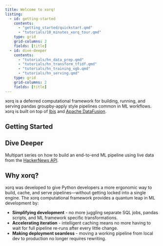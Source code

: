 ```yaml
---
title: Welcome to xorq!
listing:
  - id: getting-started
    contents: 
      - "getting_started/quickstart.qmd"
      - "tutorials/10_minutes_xorq_tour.qmd"
    type: grid
    grid-columns: 2
    fields: [title]
  - id: dive-deeper   
    contents: 
      - "tutorials/hn_data_prep.qmd"
      - "tutorials/hn_transform_tfidf.qmd"
      - "tutorials/hn_training_xgb.qmd"
      - "tutorials/hn_serving.qmd"
    type: grid
    grid-columns: 2
    fields: [title]
---
```


xorq is a deferred computational framework for building, running, and serving
pandas groupby-apply style pipelines common in ML workflows. xorq is built on
top of [Ibis](https://ibis-project.org/) and
[Apache DataFusion](https://datafusion.apache.org/).

## Getting Started

:::{#getting-started}
:::

## Dive Deeper

Multipart series on how to build an end-to-end ML pipeline using live data from the [HackerNews API](https://github.com/HackerNews/API).

:::{#dive-deeper}
:::

## Why xorq?

xorq was developed to give Python developers a more ergonomic way to build,
cache, and serve pipelines—without getting locked into a single engine. The
xorq computational framework provides a quantum leap in ML development by:

- **Simplifying development** - no more juggling separate SQL jobs, pandas
  scripts, and ML framework specific transformations.
- **Accelerating iteration** - intelligent caching means no more having to wait
  for full pipeline re-runs after every little change.
- **Making deployment seamless** - moving a working pipeline from local dev to
  production no longer requires rewriting.